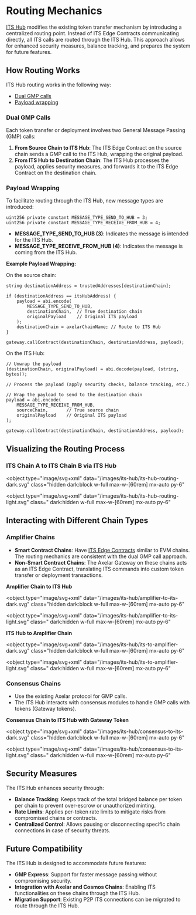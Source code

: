 # Routing Mechanics

[ITS Hub](/dev/amplifier/its-hub/introduction/) modifies the existing token transfer mechanism by introducing a centralized routing point. Instead of ITS Edge Contracts communicating directly, all ITS calls are routed through the ITS Hub. This approach allows for enhanced security measures, balance tracking, and prepares the system for future features.

## How Routing Works

ITS Hub routing works in the following way:

- [Dual GMP calls](#dual-gmp-calls)
- [Payload wrapping](#payload-wrapping)

### Dual GMP Calls

Each token transfer or deployment involves two General Message Passing (GMP) calls:

1. **From Source Chain to ITS Hub**: The ITS Edge Contract on the source chain sends a GMP call to the ITS Hub, wrapping the original payload.
1. **From ITS Hub to Destination Chain**: The ITS Hub processes the payload, applies security measures, and forwards it to the ITS Edge Contract on the destination chain.

### Payload Wrapping

To facilitate routing through the ITS Hub, new message types are introduced:

```solidity
uint256 private constant MESSAGE_TYPE_SEND_TO_HUB = 3;
uint256 private constant MESSAGE_TYPE_RECEIVE_FROM_HUB = 4;
```

- **MESSAGE_TYPE_SEND_TO_HUB (3)**: Indicates the message is intended for the ITS Hub.
- **MESSAGE_TYPE_RECEIVE_FROM_HUB (4)**: Indicates the message is coming from the ITS Hub.

**Example Payload Wrapping:**

On the source chain:

```solidity
string destinationAddress = trustedAddresses[destinationChain];

if (destinationAddress == itsHubAddress) {
    payload = abi.encode(
        MESSAGE_TYPE_SEND_TO_HUB,
        destinationChain,  // True destination chain
        originalPayload    // Original ITS payload
    );
    destinationChain = axelarChainName; // Route to ITS Hub
}

gateway.callContract(destinationChain, destinationAddress, payload);
```

On the ITS Hub:

```solidity
// Unwrap the payload
(destinationChain, originalPayload) = abi.decode(payload, (string, bytes));

// Process the payload (apply security checks, balance tracking, etc.)

// Wrap the payload to send to the destination chain
payload = abi.encode(
    MESSAGE_TYPE_RECEIVE_FROM_HUB,
    sourceChain,       // True source chain
    originalPayload    // Original ITS payload
);

gateway.callContract(destinationChain, destinationAddress, payload);
```

## Visualizing the Routing Process

### ITS Chain A to ITS Chain B via ITS Hub

<object
  type="image/svg+xml"
  data="/images/its-hub/its-hub-routing-dark.svg"
  class="hidden dark:block w-full max-w-[60rem] mx-auto py-6"
></object>
<object
  type="image/svg+xml"
  data="/images/its-hub/its-hub-routing-light.svg"
  class=" dark:hidden w-full max-w-[60rem] mx-auto py-6"
></object>

## Interacting with Different Chain Types

### Amplifier Chains

- **Smart Contract Chains**: Have [ITS Edge Contracts](https://github.com/axelarnetwork/axelar-cgp-sui/tree/main/move/example/sources/its) similar to EVM chains. The routing mechanics are consistent with the dual GMP call approach.
- **Non-Smart Contract Chains**: The Axelar Gateway on these chains acts as an ITS Edge Contract, translating ITS commands into custom token transfer or deployment transactions.

**Amplifier Chain to ITS Hub**

<object
  type="image/svg+xml"
  data="/images/its-hub/amplifier-to-its-dark.svg"
  class="hidden dark:block w-full max-w-[60rem] mx-auto py-6"
></object>
<object
  type="image/svg+xml"
  data="/images/its-hub/amplifier-to-its-light.svg"
  class=" dark:hidden w-full max-w-[60rem] mx-auto py-6"
></object>

**ITS Hub to Amplifier Chain**

<object
  type="image/svg+xml"
  data="/images/its-hub/its-to-amplifier-dark.svg"
  class="hidden dark:block w-full max-w-[60rem] mx-auto py-6"
></object>
<object
  type="image/svg+xml"
  data="/images/its-hub/its-to-amplifier-light.svg"
  class=" dark:hidden w-full max-w-[60rem] mx-auto py-6"
></object>

### Consensus Chains

- Use the existing Axelar protocol for GMP calls.
- The ITS Hub interacts with consensus modules to handle GMP calls with tokens (Gateway tokens).

**Consensus Chain to ITS Hub with Gateway Token**

<object
  type="image/svg+xml"
  data="/images/its-hub/consensus-to-its-dark.svg"
  class="hidden dark:block w-full max-w-[60rem] mx-auto py-6"
></object>
<object
  type="image/svg+xml"
  data="/images/its-hub/consensus-to-its-light.svg"
  class=" dark:hidden w-full max-w-[60rem] mx-auto py-6"
></object>

## Security Measures

The ITS Hub enhances security through:

- **Balance Tracking**: Keeps track of the total bridged balance per token per chain to prevent over-escrow or unauthorized minting.
- **Rate Limits**: Applies per-token rate limits to mitigate risks from compromised chains or contracts.
- **Centralized Control**: Allows pausing or disconnecting specific chain connections in case of security threats.

## Future Compatibility

The ITS Hub is designed to accommodate future features:

- **GMP Express**: Support for faster message passing without compromising security.
- **Integration with Axelar and Cosmos Chains**: Enabling ITS functionalities on these chains through the ITS Hub.
- **Migration Support**: Existing P2P ITS connections can be migrated to route through the ITS Hub.
